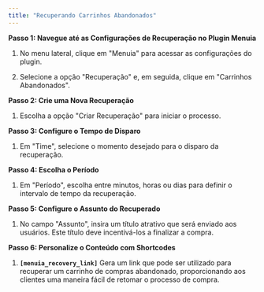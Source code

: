 ```yaml
---
title: "Recuperando Carrinhos Abandonados"
---
```


**Passo 1: Navegue até as Configurações de Recuperação no Plugin Menuia**

1. No menu lateral, clique em "Menuia" para acessar as configurações do plugin.

2. Selecione a opção "Recuperação" e, em seguida, clique em "Carrinhos Abandonados".

**Passo 2: Crie uma Nova Recuperação**

1. Escolha a opção "Criar Recuperação" para iniciar o processo.

**Passo 3: Configure o Tempo de Disparo**

1. Em "Time", selecione o momento desejado para o disparo da recuperação.

**Passo 4: Escolha o Período**

1. Em "Período", escolha entre minutos, horas ou dias para definir o intervalo de tempo da recuperação.

**Passo 5: Configure o Assunto do Recuperado**

1. No campo "Assunto", insira um título atrativo que será enviado aos usuários. Este título deve incentivá-los a finalizar a compra.

**Passo 6: Personalize o Conteúdo com Shortcodes**

1. **`[menuia_recovery_link]`** Gera um link que pode ser utilizado para recuperar um carrinho de compras abandonado, proporcionando aos clientes uma maneira fácil de retomar o processo de compra.